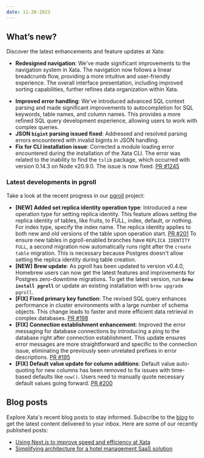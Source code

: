 ```yaml
---
date: 11-20-2023
---
```


## What’s new?

Discover the latest enhancements and feature updates at Xata:

- **Redesigned navigation**: We've made significant improvements to the navigation system in Xata. The navigation now follows a linear breadcrumb flow, providing a more intuitive and user-friendly experience. The overall interface presentation, including improved sorting capabilities, further refines data organization within Xata.

<ArticleVideo 
    platform="html" 
    src="https://github.com/xataio/mdx-changelog/raw/main/images/playground_autocomplete.mp4" 
    width="1024"
    height="574"
/>

- **Improved error handling**: We’ve introduced advanced SQL context parsing and made significant improvements to autocompletion for SQL keywords, table names, and column names. This provides a more refined SQL query development experience, allowing users to work with complex queries.
- **JSON `bigint` parsing issued fixed**: Addressed and resolved parsing errors encountered with invalid bigints in JSON handling.
- **Fix for CLI installation issue**: Corrected a module loading error encountered during the installation of the Xata CLI. The error was related to the inability to find the `tslib` package, which occurred with version 0.14.3 on Node v20.9.0. The issue is now fixed. [PR #1245](https://github.com/xataio/client-ts/pull/1245)

### Latest developments in pgroll

Take a look at the recent progress in our [pgroll](https://github.com/xataio/pgroll) project:

- **[NEW]** **Added set replica identity operation type**: Introduced a new operation type for setting replica identity. This feature allows setting the replica identity of tables, like fruits, to FULL, index, default, or nothing. For index type, specify the index name. The replica identity applies to both new and old versions of the table upon operation start. [PR #201](https://github.com/xataio/pgroll/pull/201) To ensure new tables in pgroll-enabled branches have `REPLICA IDENTITY FULL`, a second migration now automatically runs right after the `create table` migration. This is necessary because Postgres doesn't allow setting the replica identity during table creation.
- **[NEW]** **Brew update**: As pgroll has been updated to version v0.4.0, Homebrew users can now get the latest features and improvements for Postgres zero-downtime migrations. To get the latest version, run **`brew install pgroll`** or update an existing installation with `brew upgrade pgroll`.
- **[FIX]** **Fixed primary key function**: The revised SQL query enhances performance in cluster environments with a large number of schema objects. This change leads to faster and more efficient data retrieval in complex databases. [PR #198](https://github.com/xataio/pgroll/pull/198)
- **[FIX]** **Connection establishment enhancement**: Improved the error messaging for database connections by introducing a ping to the database right after connection establishment. This update ensures error messages are more straightforward and specific to the connection issue, eliminating the previously seen unrelated prefixes in error descriptions. [PR #195](https://github.com/xataio/pgroll/pull/195)
- **[FIX]** **Default value update for column additions**: Default value auto-quoting for new columns has been removed to fix issues with time-based defaults like `now()`. Users need to manually quote necessary default values going forward. [PR #200](https://github.com/xataio/pgroll/pull/200)

## Blog posts

Explore Xata's recent blog posts to stay informed. Subscribe to the [blog](https://xata.io/blog) to get the latest content delivered to your inbox. Here are some of our recently published posts:

- [Using Next.js to improve speed and efficiency at Xata](https://xata.io/blog/nextjs-to-improve-speed-and-efficiency)
- [Simplifying architecture for a hotel management SaaS solution](https://xata.io/blog/community-spotlight-simplified-architecture-hotel)